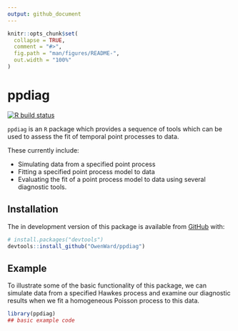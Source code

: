 ```yaml
---
output: github_document
---
```


<!-- README.md is generated from README.Rmd. Please edit that file -->

```r
knitr::opts_chunk$set(
  collapse = TRUE,
  comment = "#>",
  fig.path = "man/figures/README-",
  out.width = "100%"
)
```

# ppdiag

<!-- badges: start -->
[![R build status](https://github.com/OwenWard/ppdiag/workflows/R-CMD-check/badge.svg)](https://github.com/OwenWard/ppdiag/actions)
<!-- badges: end -->

``ppdiag`` is an `R` package which provides a sequence of tools which
can be used to assess the fit of temporal point processes to data.

These currently include:

- Simulating data from a specified point process
- Fitting a specified point process model to data
- Evaluating the fit of a point process model to data using 
several diagnostic tools.

## Installation

<!-- You can install the released version of ppdiag from [CRAN](https://CRAN.R-project.org) with: -->

<!-- ``` r -->
<!-- install.packages("ppdiag") -->
<!-- ``` -->

The in development version of this
package is available from [GitHub](https://github.com/OwenWard/ppdiag) with:

``` r
# install.packages("devtools")
devtools::install_github("OwenWard/ppdiag")
```
## Example

To illustrate some of the basic functionality of this package,
we can simulate data from a specified Hawkes process and examine
our diagnostic results when we fit a homogeneous Poisson process
to this data.

```r
library(ppdiag)
## basic example code
```

<!-- What is special about using `README.Rmd` instead of just `README.md`? You can include R chunks like so: -->

<!-- ```{r cars} -->
<!-- summary(cars) -->
<!-- ``` -->

<!-- You'll still need to render `README.Rmd` regularly, to keep `README.md` up-to-date. -->

<!-- You can also embed plots, for example: -->

<!-- ```{r pressure, echo = FALSE} -->
<!-- plot(pressure) -->
<!-- ``` -->

<!-- In that case, don't forget to commit and push the resulting figure files, so they display on GitHub! -->

